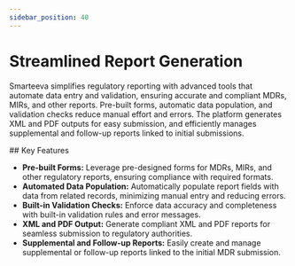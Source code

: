 ```yaml
---
sidebar_position: 40
---
```



# Streamlined Report Generation

Smarteeva simplifies regulatory reporting with advanced tools that automate data entry and validation, ensuring accurate
and compliant MDRs, MIRs, and other reports. Pre-built forms, automatic data population, and validation checks reduce
manual effort and errors. The platform generates XML and PDF outputs for easy submission, and efficiently manages
supplemental and follow-up reports linked to initial submissions.

<div className="docs-icon-heading">
  <Key className="docs-icon" />
  ## Key Features
</div>

- **Pre-built Forms:** Leverage pre-designed forms for MDRs, MIRs, and other regulatory reports, ensuring compliance
  with required formats.
- **Automated Data Population:** Automatically populate report fields with data from related records, minimizing manual
  entry and reducing errors.
- **Built-in Validation Checks:** Enforce data accuracy and completeness with built-in validation rules and error
  messages.
- **XML and PDF Output:** Generate compliant XML and PDF reports for seamless submission to regulatory authorities.
- **Supplemental and Follow-up Reports:** Easily create and manage supplemental or follow-up reports linked to the
  initial MDR submission.

